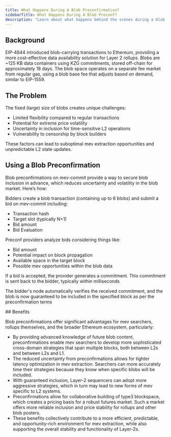 ```yaml
---
title: What Happens During A Blob Preconfirmation?
sidebarTitle: What Happens During A Blob Preconf?
description: "Learn about what happens behind the scenes during a blob preconfirmation."
---
```


## Background

EIP-4844 introduced blob-carrying transactions to Ethereum, providing a more cost-effective data availability solution for Layer 2 rollups. Blobs are ~125 KB data containers using KZG commitments, stored off-chain for approximately 18 days. The blob space operates on a separate fee market from regular gas, using a blob base fee that adjusts based on demand, similar to EIP-1559.

## The Problem

The fixed (large) size of blobs creates unique challenges:
- Limited flexibility compared to regular transactions
- Potential for extreme price volatility
- Uncertainty in inclusion for time-sensitive L2 operations
- Vulnerability to censorship by block builders

These factors can lead to suboptimal mev extraction opportunities and unpredictable L2 state updates.

## Using a Blob Preconfirmation

Blob preconfirmations on mev-commit provide a way to secure blob inclusion in advance, which reduces uncertainty and volatility in the blob market. Here’s how:

<Steps>
        <Step title="Bid Preparation and Submission">

Bidders create a blob transaction (containing up to 6 blobs) and submit a bid on mev-commit including:
- Transaction hash
- Target slot (typically N+1)
- Bid amount
- Bid Evaluation

Preconf providers analyze bids considering things like:
- Bid amount
- Potential impact on block propagation
- Available space in the target block
- Possible mev opportunities within the blob data

</Step>
<Step title="Commitment Issuance">

If a bid is accepted, the provider generates a commitment. This commitment is sent back to the bidder, typically within milliseconds

</Step>
<Step title="Execution">

The bidder's node automatically verifies the received commitment, and the blob is now guaranteed to be included in the specified block as per the preconfirmation terms

</Step>
</Steps>
## Benefits

Blob preconfirmations offer significant advantages for mev searchers, rollups themselves, and the broader Ethereum ecosystem, particularly:
- By providing advanced knowledge of future blob content, preconfirmations enable mev searchers to develop more sophisticated cross-domain strategies that span multiple blocks, both between L2s and between L2s and L1.
- The reduced uncertainty from preconfirmations allows for tighter latency optimization in mev extraction. Searchers can more accurately time their strategies because they know when specific blobs will be included.
- With guaranteed inclusion, Layer-2 sequencers can adopt more aggressive strategies, which in turn  may lead to new forms of mev specific to L2 systems.
- Preconfirmations allow for collaborative building of type3 blockspace, which creates a pricing basis for a robust futures market. Such a market offers more reliable inclusion and price stability for rollups and other blob posters.
- These benefits collectively contribute to a more efficient, predictable, and opportunity-rich environment for mev extraction, while also supporting the overall stability and functionality of Layer-2s.

